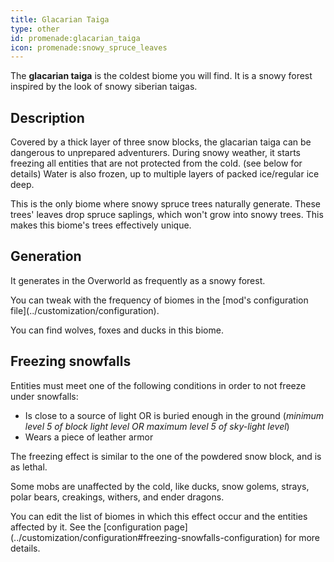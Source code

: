 ```yaml
---
title: Glacarian Taiga
type: other
id: promenade:glacarian_taiga
icon: promenade:snowy_spruce_leaves
---
```


The **glacarian taiga** is the coldest biome you will find. It is a snowy forest inspired by the look of snowy siberian taigas.

<Asset width={1024} location="promenade:biome/glacarian_taiga" title="Glacaian Taiga"/>

## Description

Covered by a thick layer of three snow blocks, the glacarian taiga can be dangerous to unprepared adventurers.
During snowy weather, it starts freezing all entities that are not protected from the cold. (see below for details)
Water is also frozen, up to multiple layers of packed ice/regular ice deep.

This is the only biome where snowy spruce trees naturally generate.
These trees' leaves drop spruce saplings, which won't grow into snowy trees.
This makes this biome's trees effectively unique. <Asset width={32} location="promenade:snowy_spruce_leaves" title="Snowy Spruce Leaves"/>

## Generation
It generates in the Overworld as frequently as a snowy forest.

<Callout>
    You can tweak with the frequency of biomes in the [mod's configuration file](../customization/configuration).
</Callout>

You can find wolves, foxes and ducks in this biome.

## Freezing snowfalls
Entities must meet one of the following conditions in order to not freeze under snowfalls:
- Is close to a source of light OR is buried enough in the ground (*minimum level 5 of block light level OR maximum level 5 of sky-light level*)
- Wears a piece of leather armor

The freezing effect is similar to the one of the powdered snow block, and is as lethal.

Some mobs are unaffected by the cold, like ducks, snow golems, strays, polar bears, creakings, withers, and ender dragons.

<Callout type="info">
    You can edit the list of biomes in which this effect occur and the entities affected by it. See the [configuration
    page](../customization/configuration#freezing-snowfalls-configuration) for more details.
</Callout>